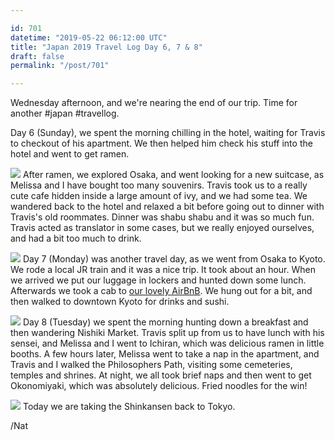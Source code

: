 ```yaml
---

id: 701
datetime: "2019-05-22 06:12:00 UTC"
title: "Japan 2019 Travel Log Day 6, 7 & 8"
draft: false
permalink: "/post/701"

---
```


Wednesday afternoon, and we're nearing the end of our trip. Time for another #japan #travellog.

Day 6 \(Sunday\), we spent the morning chilling in the hotel, waiting for Travis to checkout of his apartment. We then helped him check his stuff into the hotel and went to get ramen.

![](https://storage.googleapis.com/icco-cloud/photos/2019/92437915-ae0c-41ce-853c-ba07db0639bb.png)
After ramen, we explored Osaka, and went looking for a new suitcase, as Melissa and I have bought too many souvenirs. Travis took us to a really cute cafe hidden inside a large amount of ivy, and we had some tea. We wandered back to the hotel and relaxed a bit before going out to dinner with Travis's old roommates. Dinner was shabu shabu and it was so much fun. Travis acted as translator in some cases, but we really enjoyed ourselves, and had a bit too much to drink.

![](https://storage.googleapis.com/icco-cloud/photos/2019/18ca7ea9-82de-45a1-9950-1d0d5c8c38e0.png)
Day 7 \(Monday\) was another travel day, as we went from Osaka to Kyoto. We rode a local JR train and it was a nice trip. It took about an hour. When we arrived we put our luggage in lockers and hunted down some lunch. Afterwards we took a cab to [our lovely AirBnB](https://www.airbnb.com/rooms/18572755). We hung out for a bit, and then walked to downtown Kyoto for drinks and sushi.

![](https://storage.googleapis.com/icco-cloud/photos/2019/a05ad415-6a70-42fc-a68c-d31983c787c6.png)
Day 8 \(Tuesday\) we spent the morning hunting down a breakfast and then wandering Nishiki Market. Travis split up from us to have lunch with his sensei, and Melissa and I went to Ichiran, which was delicious ramen in little booths. A few hours later, Melissa went to take a nap in the apartment, and Travis and I walked the Philosophers Path, visiting some cemeteries, temples and shrines. At night, we all took brief naps and then went to get Okonomiyaki, which was absolutely delicious. Fried noodles for the win\!

![](https://storage.googleapis.com/icco-cloud/photos/2019/d09d2755-b6f5-481b-aafb-ad63d4e7df9d.png)
Today we are taking the Shinkansen back to Tokyo.

/Nat
